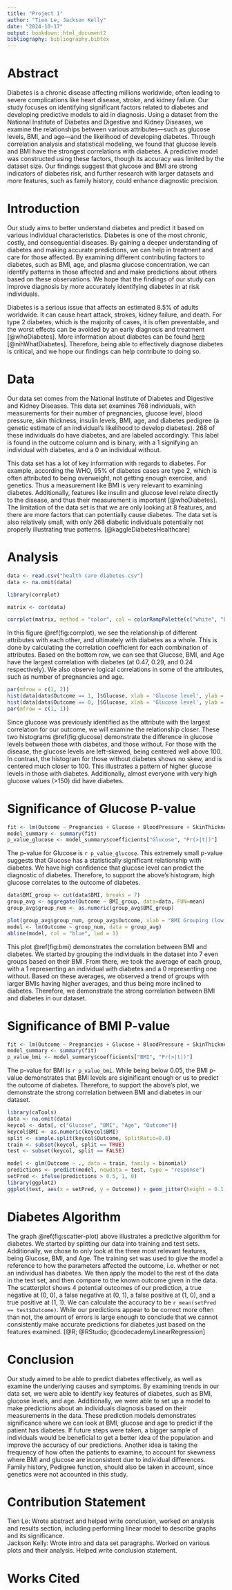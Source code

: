 ```yaml
---
title: "Project 1"
author: "Tien Le, Jackson Kelly"
date: "2024-10-17"
output: bookdown::html_document2
bibliography: bibliography.bibtex
---
```

# Abstract
Diabetes is a chronic disease affecting millions worldwide, often leading to severe complications like heart disease, stroke, and kidney failure. Our study focuses on identifying significant factors related to diabetes and developing predictive models to aid in diagnosis. Using a dataset from the National Institute of Diabetes and Digestive and Kidney Diseases, we examine the relationships between various attributes—such as glucose levels, BMI, and age—and the likelihood of developing diabetes. Through correlation analysis and statistical modeling, we found that glucose levels and BMI have the strongest correlations with diabetes. A predictive model was constructed using these factors, though its accuracy was limited by the dataset size. Our findings suggest that glucose and BMI are strong indicators of diabetes risk, and further research with larger datasets and more features, such as family history, could enhance diagnostic precision.

# Introduction 
Our study aims to better understand diabetes and predict it based on various individual characteristics. Diabetes is one of the most chronic, costly, and consequential diseases. By gaining a deeper understanding of diabetes and making accurate predictions, we can help in treatment and care for those affected. By examining different contributing factors to diabetes, such as BMI, age, and plasma glucose concentration, we can identify patterns in those affected and and make predictions about others based on these observations. We hope that the findings of our study can improve diagnosis by more accurately identifying diabetes in at risk individuals. 

Diabetes is a serious issue that affects an estimated 8.5% of adults worldwide. It can cause heart attack, strokes, kidney failure, and death. For type 2 diabetes, which is the majority of cases, it is often preventable, and the worst effects can be avoided by an early diagnosis and treatment [@whoDiabetes]. More information about diabetes can be found [here](https://www.niddk.nih.gov/health-information/diabetes/overview/what-is-diabetes) [@nihWhatDiabetes]. Therefore, being able to effectively diagnose diabetes is critical, and we hope our findings can help contribute to doing so. 

# Data
Our data set comes from the National Institute of Diabetes and Digestive and Kidney Diseases. This data set examines 768 individuals, with measurements for their number of pregnancies, glucose level, blood pressure, skin thickness, insulin levels, BMI, age, and diabetes pedigree (a genetic estimate of an individual’s likelihood to develop diabetes). 268 of these individuals do have diabetes, and are labeled accordingly. This label is found in the outcome column and is binary, with a 1 signifying an individual with diabetes, and a 0 an individual without. 

This data set has a lot of key information with regards to diabetes. For example, according the WHO, 95% of diabetes cases are type 2, which is often attributed to being overweight, not getting enough exercise, and genetics. Thus a measurement like BMI is very relevant to examining diabetes. Additionally, features like insulin and glucose level relate directly to the disease, and thus their measurement is important [@whoDiabetes]. The limitation of the data set is that we are only looking at 8 features, and there are more factors that can potentially cause diabetes. The data set is also relatively small, with only 268 diabetic individuals potentially not properly illustrating true patterns. [@kaggleDiabetesHealthcare]

# Analysis
```r
data <- read.csv("health care diabetes.csv")
data <- na.omit(data)

library(corrplot)

matrix <- cor(data)

corrplot(matrix, method = "color", col = colorRampPalette(c("white", "blue"))(500), addCoef.col = "black", tl.srt = 45, tl.col = "black")


```

In this figure \@ref(fig:corrplot), we see the relationship of different attributes with each other, and ultimately with diabetes as a whole. This is done by calculating the correlation coefficient for each combination of attributes. Based on the bottom row, we can see that Glucose, BMI, and Age have the largest correlation with diabetes (at 0.47, 0.29, and 0.24 respectively). We also observe logical correlations in some of the attributes, such as number of pregnancies and age. 

```r
par(mfrow = c(1, 2))
hist(data[data$Outcome == 1, ]$Glucose, xlab = 'Glucose level', ylab = '# Observations', main='Glucose Levels w/ Diabetes', xlim = c(min(data$Glucose), max(data$Glucose)), col = "red")
hist(data[data$Outcome == 0, ]$Glucose, xlab = 'Glucose level', ylab = '# Observations', main='Glucose Levels w/out Diabetes', xlim = c(min(data$Glucose), max(data$Glucose)), col = "blue")
par(mfrow = c(1, 1))
```

Since glucose was previously identified as the attribute with the largest correlation for our outcome, we will examine the relationship closer. These two histograms \@ref(fig:glucose) demonstrate the difference in glucose levels between those with diabetes, and those without. For those with the disease, the glucose levels are left-skewed, being centered well above 100. In contrast, the histogram for those without diabetes shows no skew, and is centered much closer to 100. This illustrates a pattern of higher glucose levels in those with diabetes. Additionally, almost everyone with very high glucose values (>150) did have diabetes. 


# Significance of Glucose P-value
```r
fit <- lm(Outcome ~ Pregnancies + Glucose + BloodPressure + SkinThickness + Insulin + BMI + DiabetesPedigreeFunction + Age, data = data)
model_summary <- summary(fit)
p_value_glucose <- model_summary$coefficients["Glucose", "Pr(>|t|)"]
```


The p-value for Glucose is `r p_value_glucose`. 
This extremely small p-value suggests that Glucose has a statistically significant relationship with diabetes. We have high confidence that glucose level can predict the diagnostic of diabetes. Therefore, to support the above's histogram, high glucose correlates to the outcome of diabetes.

```r
data$BMI_group <- cut(data$BMI, breaks = 7)
group_avg <- aggregate(Outcome ~ BMI_group, data=data, FUN=mean)
group_avg$group_num <- as.numeric(group_avg$BMI_group)

plot(group_avg$group_num, group_avg$Outcome, xlab = "BMI Grouping (low to high)", ylab = "Diabetes", main = "BMI and Diabetes", col = "blue", pch = 16)
model <- lm(Outcome ~ group_num, data = group_avg)
abline(model, col = "blue", lwd = 1)
```
 

This plot \@ref(fig:bmi) demonstrates the correlation between BMI and diabetes. We started by grouping the individuals in the dataset into 7 even groups based on their BMI. From there, we took the average of each group, with a 1 representing an individual with diabetes and a 0 representing one without. Based on these averages, we observed a trend of groups with larger BMIs having higher averages, and thus being more inclined to diabetes. Therefore, we demonstrate the strong correlation between BMI and diabetes in our dataset.  

# Significance of BMI P-value
```r
fit <- lm(Outcome ~ Pregnancies + Glucose + BloodPressure + SkinThickness + Insulin + BMI + DiabetesPedigreeFunction + Age, data = data)
model_summary <- summary(fit)
p_value_bmi <- model_summary$coefficients["BMI", "Pr(>|t|)"]
```
The p-value for BMI is `r p_value_bmi`. While being below 0.05, the BMI p-value demonstrates that BMI levels are siginificant enough or us to predict the outcome of diabetes. Therefore, to support the above's plot, we demonstrate the strong correlation between BMI and diabetes in our dataset. 


```r
library(caTools)
data <- na.omit(data)
keycol <- data[, c("Glucose", "BMI", "Age", "Outcome")]
keycol$BMI <- as.numeric(keycol$BMI)
split <- sample.split(keycol$Outcome, SplitRatio=0.8)
train <- subset(keycol, split == TRUE)
test <- subset(keycol, split == FALSE)

model <- glm(Outcome ~ ., data = train, family = binomial)
predictions <- predict(model, newdata = test, type = "response")
setPred <- ifelse(predictions > 0.5, 1, 0)
library(ggplot2)
ggplot(test, aes(x = setPred, y = Outcome)) + geom_jitter(height = 0.1, width = 0.1, color = "blue") + labs(title="Can we predict Diabetes?")
```

# Diabetes Algorithm 
The graph \@ref(fig:scatter-plot) above illustrates a predictive algorithm for diabetes. We started by splitting our data into training and test sets. Additionally, we chose to only look at the three most relevant features, being Glucose, BMI, and Age. The training set was used to give the model a reference to how the parameters affected the outcome, i.e. whether or not an individual has diabetes. We then apply the model to the rest of the data in the test set, and then compare to the known outcome given in the data. The scatterplot shows 4 potential outcomes of our prediction, a true negative at (0, 0), a false negative at (0, 1), a false positive at (1, 0), and a true positive at (1, 1). We can calculate the accuracy to be `r mean(setPred == test$Outcome)`. While our predictions appear to be correct more often than not, the amount of errors is large enough to conclude that we cannot consistently make accurate predictions for diabetes just based on the features examined. [@R; @RStudio; @codecademyLinearRegression]

# Conclusion
Our study aimed to be able to predict diabetes effectively, as well as examine the underlying causes and symptoms. By examining trends in our data set, we were able to identify key features of diabetes, such as BMI, glucose levels, and age. Additionally, we were able to set up a model to make predictions about an individuals diagnosis based on their measurements in the data. These prediction models demonstrates significance where we can look at BMI, glucose and age to predict if the patient has diabetes. If future steps were taken, a bigger sample of individuals would be beneficial to get a better idea of the population and improve the accuracy of our predictions. Another idea is taking the frequency of how often the patients to examine, to account for skewness where BMI and glucose are inconsistent due to individual differences. Family history, Pedigree function, should also be taken in account, since genetics were not accounted in this study. 

# Contribution Statement
Tien Le: Wrote abstract and helped write conclusion, worked on analysis and results section, including performing linear model to describe graphs and its significance.  
Jackson Kelly: Wrote intro and data set paragraphs. Worked on various plots and their analysis. Helped write conclusion statement. 

# Works Cited
